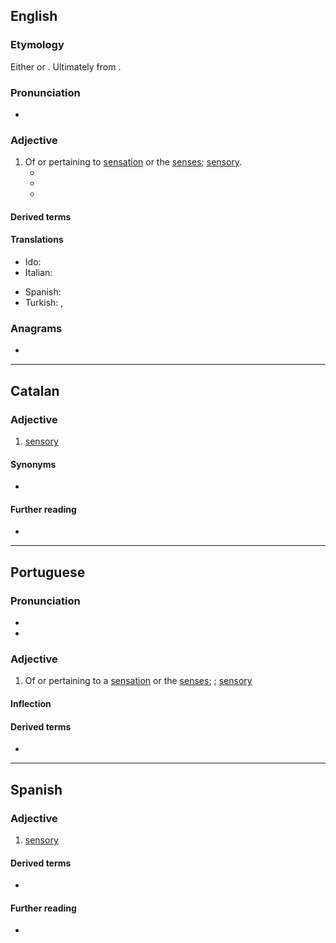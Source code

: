 ==English==

===Etymology===
Either {{suffix|en|sensorium|al}} or {{suffix|en|sensory|al}}. Ultimately from {{der|en|la|sentiō}}.

===Pronunciation===
* {{IPA|en|/sɛnˈsɔː.ɹi.əl/}}

===Adjective===
{{en-adj}}

# Of or pertaining to [[sensation]] or the [[sense]]s; [[sensory]].
#* {{quote-journal|en|year=1995|author=Kristine Ibsen|title=On Recipes, Reading and Revolution: Postboom Parody in Como agua para chocolate|journal={{w|Hispanic Review}}|volume=63|number=2|jstor=474551|page=138|passage=Esquivel invites the reader to re-assess conventional approaches to literature and to experience the pleasure, through flagrant sight-gags, such as when Tita drops the apricots on Pedro’s head (38), and, especially, through the '''sensorial''' stimuli—the scents, tastes, colors and textures—induced by food.}}
#* {{quote-journal|en|date=1998-06-01|author=John Maeda|title=The South Face of the Mountain|journal={{w|MIT Technology Review}}|passage=Five years ago, I began to create a mixture of print/digital work that emerged as a popular series called “Reactive Books.” In this endeavor, I focused on developing not just “interactive” media, but “reactive” media, where the interaction hits at a more '''sensorial''' level.}}
#* {{quote-book|en|year=2017|author=J. F. Lewis|chapter=Royal Contingencies|chapterurl=https://books.google.com/books?id=3ECdBAAAQBAJ&pg=PT10|title=Oathkeeper|passage=Combined with the scent of stale air inside the tent and the snores of another person nearby, the '''sensorial''' collage conjured memories of brighter days camping with his father the king…<!-- ellipsis in original --> even hunting trips with his younger brother before Dolvek had become so insufferable.}}

====Derived terms====
{{der2|en
|intersensorial
|psychosensorial
|multisensorial
|somatosensorial
|neurosensorial
|sensorially
|viscerosensorial}}

====Translations====
{{trans-top|sensory}}
* Ido: {{t+|io|sensala}}
* Italian: {{t+|it|sensoriale}}
{{trans-mid}}
* Spanish: {{t+|es|sensorial}}
* Turkish: {{t+|tr|duyusal}}, {{t+|tr|duyumsal}}
{{trans-bottom}}

===Anagrams===
* {{anagrams|en|a=aeilnorss|lions' ears|rose nails}}

----

==Catalan==

===Adjective===
{{ca-adj|mf}}

# [[sensory]]

====Synonyms====
* {{l|ca|sensori}}

====Further reading====
* {{R:IEC2}}

----

==Portuguese==

===Pronunciation===
{{pt-IPA}}
* {{hyph|pt|sen|so|ri|al}}
* {{rhymes|pt|al|aw|s=4}}

===Adjective===
{{pt-adj|sensoria|l}}

# Of or pertaining to a [[sensation]] or the [[sense]]s; {{l|en|sensorial}}; [[sensory]]

====Inflection====
{{pt-adj-infl|sensoria|l}}

====Derived terms====
* {{l|pt|sensorialmente}}

----

==Spanish==

===Adjective===
{{es-adj}}

# [[sensory]]
#: {{syn|es|sensorio}}

====Derived terms====
* {{l|es|sensorialmente}}

====Further reading====
* {{R:es:DRAE}}